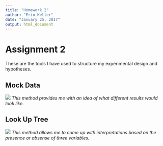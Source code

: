 ```yaml
---
title: "Homework 2"
author: "Erin Keller"
date: "January 25, 2017"
output: html_document
---
```

# Assignment 2   

These are the tools I have used to structure my experimental design and hypotheses.

## Mock Data   
![](MockData.jpg)
*This method provides me with an idea of what different results would look like.*

## Look Up Tree   
![](LookUpTree.jpg)
*This method allows me to come up with interpretations based on the presence or absense of three variables.*